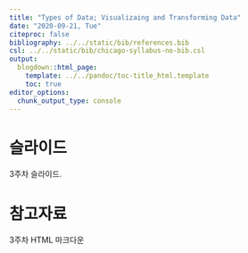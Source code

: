 ---
title: "Types of Data; Visualizaing and Transforming Data"
date: "2020-09-21, Tue"
citeproc: false
bibliography: ../../static/bib/references.bib
csl: ../../static/bib/chicago-syllabus-no-bib.csl
output:
  blogdown::html_page:
    template: ../../pandoc/toc-title_html.template
    toc: true
editor_options: 
  chunk_output_type: console
---

# 슬라이드

3주차 슬라이드.

# 참고자료

<i class="fa fa-external-link-square-alt" aria-hidden="true"></i> 3주차 HTML 마크다운
